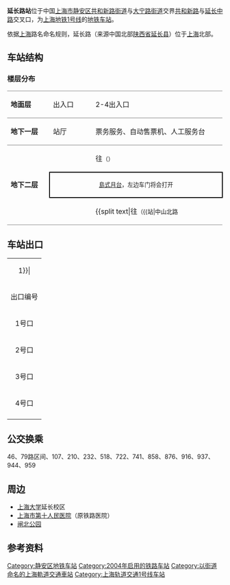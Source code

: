 {{noteTA 
|G1 =Railway}}
{{Infobox station
|name = 延长路
|eng_name = Yanchang Road
|symbol_right =
|linecolour = {{上海地铁颜色|1|yes}}
|image = Yanchang Road Station 2009.jpg
|caption = 2009年的延长路站站台
|other_name = 
|country = {{PRC}}
|borough = [[上海市|上海市]][[静安区|静安区]][[共和新路街道|共和新路街道]]与[[大宁路街道|大宁路街道]]交界
|address = [[共和新路|共和新路]]与[[延长中路|延长中路]]交叉口
|coordinates = {{coord|31|16|23|N|121|27|3|E|type:railwaystation}}
|elevation = 
|owned = [[上海申通地铁集团|上海申通地铁集团]]
|operator = [[上海地铁|上海地铁]]
|lines = {{上海地铁线路名|1|SL}}
|distance = 
|platform = 1個[[島式月台|島式月台]]
|tracks = 2条
|bus_routes = 
|bus_stands = 
|connections = 
|structure = 地下车站
|hall = 地下站厅
|depth = 
|levels = 
|interchange = 
|exits = 3个
|architect = 
|architectural_style = 
|colour = 
|type = 
|status = 运营中
|code = 
|classification = 
|website = 
|built = 
|opened = {{Start date|2004|12|28|df=y}}<ref name="open">{{cite web |title=上海轨道交通1号线的历史&大事记 |url=http://news.dichan.sina.com.cn/2009/10/20/75404.html |website=新浪地产 |accessdate=2021-03-28 |archiveurl=https://web.archive.org/web/20151222091438/http://news.dichan.sina.com.cn/2009/10/20/75404.html |archivedate=2015-12-22}}</ref>
|closed = 
|former = 
|pass_year = 
|passengers = 
|pass_system = 
|pass_rank = 
|mpassengers = 
|trains = 
|station_hours = 
|hours = 
|first = 往{{上海地铁起讫站|1|R}}：5:48<br/>往{{上海地铁起讫站|1|L}}：5:55
|last = 往{{上海地铁起讫站|1|R}}：23:13<br/>往{{上海地铁起讫站|1|L}}：22:55
|adjacent = {{adjacent stations|system=上海地铁|line=1|left=中山北路|right=上海马戏城}}
}}

{{multiple image|align=right|direction=vertical|width=220
|image1=201604 Platform of Yanchang Road Station.JPG|caption1=延长路站站台
}}
'''延长路站'''位于中国[[上海市|上海市]][[静安区|静安区]][[共和新路街道|共和新路街道]]与[[大宁路街道|大宁路街道]]交界[[共和新路|共和新路]]与[[延长中路|延长中路]]交叉口，为[[上海地铁|上海地铁]][[上海轨道交通1号线|1号线]]的[[地铁车站|地铁车站]]。

依据[[上海|上海]]路名命名规则，延长路（来源中国北部[[陕西省|陕西省]][[延长县|延长县]]）位于[[上海市|上海]]北部。

==车站结构==
===楼层分布===
{|cellspacing=0 cellpadding=3
|style="border-top:solid 1px gray;border-bottom:solid 1px gray;" width=100|'''地面层'''
|style="border-top:solid 1px gray;border-bottom:solid 1px gray;" width=100|出入口
|style="border-top:solid 1px gray;border-bottom:solid 1px gray;" width=350|2-4出入口
|-
|style="border-bottom:solid 1px gray;"|'''地下一层'''
|style="border-bottom:solid 1px gray;"|站厅
|style="border-bottom:solid 1px gray;"|票务服务、自动售票机、人工服务台
|-
|style="border-bottom:solid 1px gray;" rowspan=3|'''地下二层'''
|{{arrow|L}}
|{{上海地铁线路名|1}}往{{站|富锦路}}<small>（{{站|上海马戏城}}）</small>
|-
|style="border-top:solid 2px black;border-right:solid 2px black;border-left:solid 2px black;border-bottom:solid 2px black;" colspan=2|<center><small>[[島式月台|島式月台]]，左边车门将会打开</small></center>
|-
|style="border-bottom:solid 1px gray;"|
|style="border-bottom:solid 1px gray;"|{{split text|{{上海地铁线路名|1}}往{{站|莘庄}}<small>（{{站|中山北路||上海市}}）</small>|{{arrow|R}}}}
|}

==车站出口==
{| class="wikitable"
|colspan=4 align="center" bgcolor={{上海地铁颜色|1}}|
|-
! 出口编号 !! 建议前往目的地
|-
|1号口
|无
|-
|2号口
|共和新路东侧，延长路南
|-
|3号口{{綠底白字出口|exitsign=none|附=升}}
|共和新路西侧，延长中路南
|-
|4号口
|共和新路西侧，延长中路北
|-
| bgcolor="#EEEEEE" colspan=2 |{{綠底白字出口|註=升}}
|}

==公交换乘==
46、79路区间、107、210、232、518、722、741、858、876、916、937、944、959

==周边==
*[[上海大学|上海大学]]延长校区
*[[上海市第十人民医院|上海市第十人民医院]]（原铁路医院）
*[[闸北公园|闸北公园]]

== 参考资料 ==
{{reflist}}
{{commonscat|Yanchang Road Station}}

{{上海轨道交通1号线}}

[[Category:静安区地铁车站|Category:静安区地铁车站]]
[[Category:2004年启用的铁路车站|Category:2004年启用的铁路车站]]
[[Category:以街道命名的上海軌道交通車站|Category:以街道命名的上海軌道交通車站]]
[[Category:上海轨道交通1号线车站|Category:上海轨道交通1号线车站]]